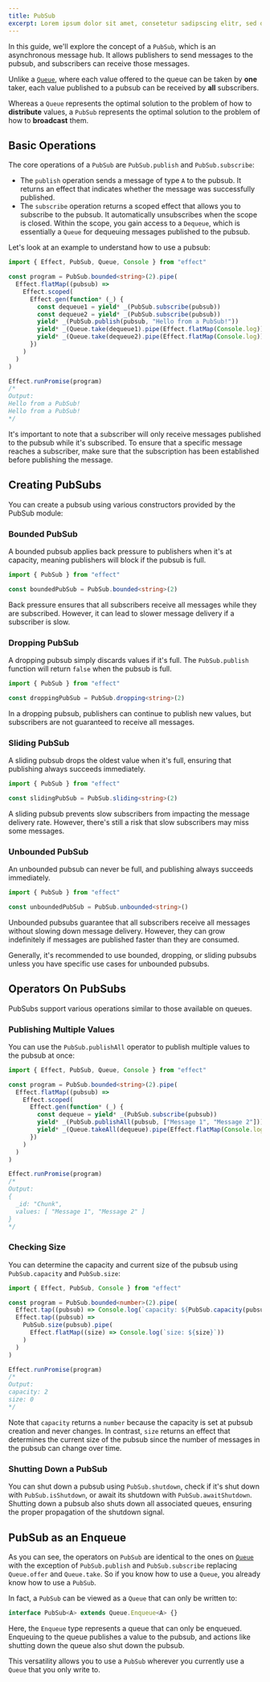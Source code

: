 ```yaml
---
title: PubSub
excerpt: Lorem ipsum dolor sit amet, consetetur sadipscing elitr, sed diam nonumy eirmod tempor invidunt ut labore.
---
```


In this guide, we'll explore the concept of a `PubSub`, which is an asynchronous message hub. It allows publishers to send messages to the pubsub, and subscribers can receive those messages.

Unlike a [`Queue`](queue), where each value offered to the queue can be taken by **one** taker, each value published to a pubsub can be received by **all** subscribers.

Whereas a `Queue` represents the optimal solution to the problem of how to **distribute** values, a `PubSub` represents the optimal solution to the problem of how to **broadcast** them.

## Basic Operations

The core operations of a `PubSub` are `PubSub.publish` and `PubSub.subscribe`:

- The `publish` operation sends a message of type `A` to the pubsub. It returns an effect that indicates whether the message was successfully published.
- The `subscribe` operation returns a scoped effect that allows you to subscribe to the pubsub. It automatically unsubscribes when the scope is closed. Within the scope, you gain access to a `Dequeue`, which is essentially a `Queue` for dequeuing messages published to the pubsub.

Let's look at an example to understand how to use a pubsub:

```ts twoslash
import { Effect, PubSub, Queue, Console } from "effect"

const program = PubSub.bounded<string>(2).pipe(
  Effect.flatMap((pubsub) =>
    Effect.scoped(
      Effect.gen(function* (_) {
        const dequeue1 = yield* _(PubSub.subscribe(pubsub))
        const dequeue2 = yield* _(PubSub.subscribe(pubsub))
        yield* _(PubSub.publish(pubsub, "Hello from a PubSub!"))
        yield* _(Queue.take(dequeue1).pipe(Effect.flatMap(Console.log)))
        yield* _(Queue.take(dequeue2).pipe(Effect.flatMap(Console.log)))
      })
    )
  )
)

Effect.runPromise(program)
/*
Output:
Hello from a PubSub!
Hello from a PubSub!
*/
```

It's important to note that a subscriber will only receive messages published to the pubsub while it's subscribed. To ensure that a specific message reaches a subscriber, make sure that the subscription has been established before publishing the message.

## Creating PubSubs

You can create a pubsub using various constructors provided by the PubSub module:

### Bounded PubSub

A bounded pubsub applies back pressure to publishers when it's at capacity, meaning publishers will block if the pubsub is full.

```ts twoslash
import { PubSub } from "effect"

const boundedPubSub = PubSub.bounded<string>(2)
```

Back pressure ensures that all subscribers receive all messages while they are subscribed. However, it can lead to slower message delivery if a subscriber is slow.

### Dropping PubSub

A dropping pubsub simply discards values if it's full. The `PubSub.publish` function will return `false` when the pubsub is full.

```ts twoslash
import { PubSub } from "effect"

const droppingPubSub = PubSub.dropping<string>(2)
```

In a dropping pubsub, publishers can continue to publish new values, but subscribers are not guaranteed to receive all messages.

### Sliding PubSub

A sliding pubsub drops the oldest value when it's full, ensuring that publishing always succeeds immediately.

```ts twoslash
import { PubSub } from "effect"

const slidingPubSub = PubSub.sliding<string>(2)
```

A sliding pubsub prevents slow subscribers from impacting the message delivery rate. However, there's still a risk that slow subscribers may miss some messages.

### Unbounded PubSub

An unbounded pubsub can never be full, and publishing always succeeds immediately.

```ts twoslash
import { PubSub } from "effect"

const unboundedPubSub = PubSub.unbounded<string>()
```

Unbounded pubsubs guarantee that all subscribers receive all messages without slowing down message delivery. However, they can grow indefinitely if messages are published faster than they are consumed.

Generally, it's recommended to use bounded, dropping, or sliding pubsubs unless you have specific use cases for unbounded pubsubs.

## Operators On PubSubs

PubSubs support various operations similar to those available on queues.

### Publishing Multiple Values

You can use the `PubSub.publishAll` operator to publish multiple values to the pubsub at once:

```ts twoslash
import { Effect, PubSub, Queue, Console } from "effect"

const program = PubSub.bounded<string>(2).pipe(
  Effect.flatMap((pubsub) =>
    Effect.scoped(
      Effect.gen(function* (_) {
        const dequeue = yield* _(PubSub.subscribe(pubsub))
        yield* _(PubSub.publishAll(pubsub, ["Message 1", "Message 2"]))
        yield* _(Queue.takeAll(dequeue).pipe(Effect.flatMap(Console.log)))
      })
    )
  )
)

Effect.runPromise(program)
/*
Output:
{
  _id: "Chunk",
  values: [ "Message 1", "Message 2" ]
}
*/
```

### Checking Size

You can determine the capacity and current size of the pubsub using `PubSub.capacity` and `PubSub.size`:

```ts twoslash
import { Effect, PubSub, Console } from "effect"

const program = PubSub.bounded<number>(2).pipe(
  Effect.tap((pubsub) => Console.log(`capacity: ${PubSub.capacity(pubsub)}`)),
  Effect.tap((pubsub) =>
    PubSub.size(pubsub).pipe(
      Effect.flatMap((size) => Console.log(`size: ${size}`))
    )
  )
)

Effect.runPromise(program)
/*
Output:
capacity: 2
size: 0
*/
```

Note that `capacity` returns a `number` because the capacity is set at pubsub creation and never changes. In contrast, `size` returns an effect that determines the current size of the pubsub since the number of messages in the pubsub can change over time.

### Shutting Down a PubSub

You can shut down a pubsub using `PubSub.shutdown`, check if it's shut down with `PubSub.isShutdown`, or await its shutdown with `PubSub.awaitShutdown`. Shutting down a pubsub also shuts down all associated queues, ensuring the proper propagation of the shutdown signal.

## PubSub as an Enqueue

As you can see, the operators on `PubSub` are identical to the ones on [`Queue`](queue) with the exception of `PubSub.publish` and `PubSub.subscribe` replacing `Queue.offer` and `Queue.take`. So if you know how to use a `Queue`, you already know how to use a `PubSub`.

In fact, a `PubSub` can be viewed as a `Queue` that can only be written to:

```ts
interface PubSub<A> extends Queue.Enqueue<A> {}
```

Here, the `Enqueue` type represents a queue that can only be enqueued. Enqueuing to the queue publishes a value to the pubsub, and actions like shutting down the queue also shut down the pubsub.

This versatility allows you to use a `PubSub` wherever you currently use a `Queue` that you only write to.
